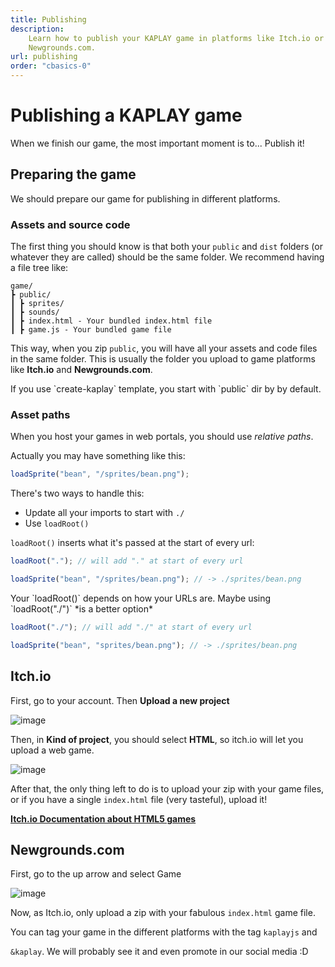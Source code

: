 ```yaml
---
title: Publishing
description:
    Learn how to publish your KAPLAY game in platforms like Itch.io or
    Newgrounds.com.
url: publishing
order: "cbasics-0"
---
```



# Publishing a KAPLAY game

When we finish our game, the most important moment is to... Publish it!

## Preparing the game

We should prepare our game for publishing in different platforms.

### Assets and source code

The first thing you should know is that both your `public` and `dist` folders (or
whatever they are called) should be the same folder. We recommend having a file
tree like:

```
game/
┣ public/
┃ ┣ sprites/
┃ ┣ sounds/
┃ ┣ index.html - Your bundled index.html file
┃ ┣ game.js - Your bundled game file
```

This way, when you zip `public`, you will have all your assets and code files in
the same folder. This is usually the folder you upload to game platforms like
**Itch.io** and **Newgrounds.com**.

<Info crew="ghosty" title="If you use create-kaplay...">
If you use `create-kaplay` template, you start with `public` dir by by default.
</Info>

### Asset paths

When you host your games in web portals, you should use _relative paths_.

Actually you may have something like this:

```js
loadSprite("bean", "/sprites/bean.png");
```

There's two ways to handle this:

- Update all your imports to start with `./`
- Use `loadRoot()`

`loadRoot()` inserts what it's passed at the start of every url:

```js
loadRoot("."); // will add "." at start of every url

loadSprite("bean", "/sprites/bean.png"); // -> ./sprites/bean.png
```

<Info crew="bean" title="Watch out!">
Your `loadRoot()` depends on how your URLs are. Maybe using `loadRoot("./")` *is a better option*
</Info>

```js
loadRoot("./"); // will add "./" at start of every url

loadSprite("bean", "sprites/bean.png"); // -> ./sprites/bean.png
```

## Itch.io

First, go to your account. Then **Upload a new project**

![image](./assets/itchio-1.png)

Then, in **Kind of project**, you should select **HTML**, so itch.io will let
you upload a web game.

![image](./assets/itchio-2.png)

After that, the only thing left to do is to upload your zip with your game
files, or if you have a single `index.html` file (very tasteful), upload it!

[**Itch.io Documentation about HTML5 games**](https://itch.io/docs/creators/html5)

## Newgrounds.com

First, go to the up arrow and select Game

![image](./assets/newgrounds-1.png)

Now, as Itch.io, only upload a zip with your fabulous `index.html` game file.

You can tag your game in the different platforms with the tag `kaplayjs` and

`&kaplay`. We will probably see it and even promote in our social media :D
